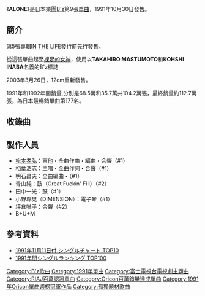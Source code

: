 {{Infobox Single |
| Name           = ALONE
| Artist         = [[B'z|B'z]]
| Album          = [[IN_THE_LIFE|IN THE LIFE]]
<!-- 因文件已删，故注解：| Cover          = B'z_9th_single.jpg --> 
| Released       = 1991年10月30日<br />2003年3月26日（再發售）
| Format         = 8cm [[單曲|單曲CD]]<br/>12cm [[單曲|單曲CD]]（再發售）
| Recorded       = 
| Genre          = [[J-POP|J-POP]]<br/>[[軟式搖滾|軟式搖滾]]<br/>[[流行搖滾|流行搖滾]]
| Length         = 9分51秒
| Label          = [[VERMILLION_RECORDS|BMG ROOMS]]
| Writer         = [[稻葉浩志|稻葉浩志]]（全作詞）<br/>[[松本孝弘|松本孝弘]]（全作曲）
| Producer       = [[松本孝弘|松本孝弘]]
| Certification  = *三白金（[[日本唱片協會|日本唱片協會]]）
*Million（[[Oricon|Oricon]]） 
| Chart position = * 週間最高排行第1位（[[Oricon公信榜|Oricon]]）
* 週間最高排行第8位（再售盤，[[Oricon公信榜|Oricon]]）
* 1991年度年間第10位（[[Oricon公信榜|Oricon]]）
* 1992年度年間第56位（[[Oricon公信榜|Oricon]]）
| Last single    = [[LADY_NAVIGATION|LADY NAVIGATION]] <br /> （1991年）
| This single    = '''ALONE''' <br /> （1991年）
| Next single    = [[BLOWIN'|BLOWIN']]<br />（1992年）
}}
《'''ALONE'''》是日本樂團[[B'z|B'z]]第9張[[單曲|單曲]]，1991年10月30日發售。

==簡介==
第5張專輯[[IN_THE_LIFE|IN THE LIFE]]發行前先行發售。

從這張單曲起至[[裸足的女神|裸足的女神]]，使用以'''TAKAHIRO MASTUMOTO'''和'''KOHSHI INABA'''名義的B'z標誌

2003年3月26日，12cm重新發售。

1991年和1992年間銷量,分別是68.5萬和35.7萬共104.2萬張，最終銷量約112.7萬張，為日本最暢銷單曲第177名。

==收錄曲==
{{Tracklist
| all_music = [[松本孝弘|松本孝弘]]
| all_lyrics = [[稻葉浩志|稻葉浩志]]
| all_arranger = [[明石昌夫|明石昌夫]]

| title1 = ALONE
| length1 = 6:03

| title2 = GO-GO-GIRLS
| length2 = 3:48
}}

==製作人員==
* [[松本孝弘|松本孝弘]]：吉他・全曲作曲・編曲・合聲（#1）
* 稻葉浩志：主唱・全曲作詞・合聲（#1）
* 明石昌夫：全曲編曲・（#1）
* 青山純：鼓（Great Fuckin' Fill）（#2）
* 田中一光：鼓（#1）
* 小野塚晃（DIMENSION）：電子琴（#1）
* 坪倉唯子：合聲（#2）
* B+U+M

==參考資料==
*[https://web.archive.org/web/20101221134106/http://musictvprogram.com/corner-ranking-1991-11-11.html     1991年11月11日付 シングルチャート TOP10]
*[https://web.archive.org/web/20101221133855/http://musictvprogram.com/corner-ranking-1991.html     1991年間シングルランキング TOP100]

{{B'z}}
{{DEFAULTSORT:Alone}}
[[Category:B'z歌曲|Category:B'z歌曲]]
[[Category:1991年單曲|Category:1991年單曲]]
[[Category:富士電視台電視劇主題曲|Category:富士電視台電視劇主題曲]]
[[Category:RIAJ百萬認證單曲|Category:RIAJ百萬認證單曲]]
[[Category:Oricon百萬銷量達成單曲|Category:Oricon百萬銷量達成單曲]]
[[Category:1991年Oricon單曲週榜冠軍作品|Category:1991年Oricon單曲週榜冠軍作品]]
[[Category:孤獨題材歌曲|Category:孤獨題材歌曲]]